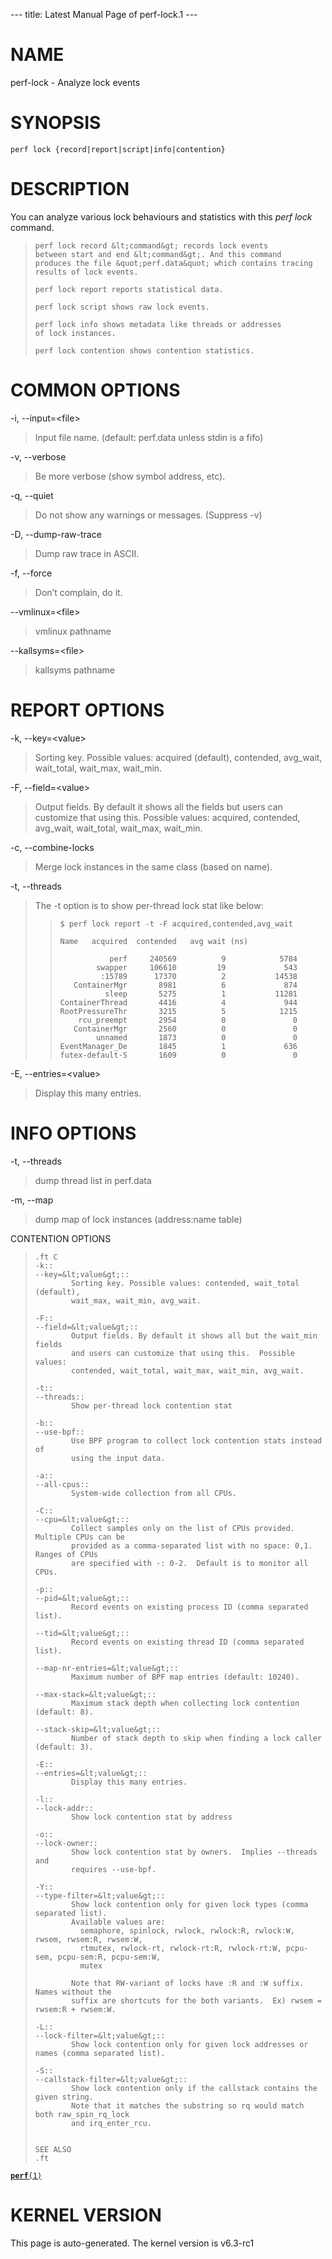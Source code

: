 ---
title: Latest Manual Page of perf-lock.1
---


= NAME =

perf-lock - Analyze lock events

= SYNOPSIS =

<pre>perf lock {record|report|script|info|contention}</pre>
= DESCRIPTION =

You can analyze various lock behaviours and statistics with this ''perf lock'' command.

<blockquote><pre>perf lock record &lt;command&gt; records lock events
between start and end &lt;command&gt;. And this command
produces the file &quot;perf.data&quot; which contains tracing
results of lock events.

perf lock report reports statistical data.

perf lock script shows raw lock events.

perf lock info shows metadata like threads or addresses
of lock instances.

perf lock contention shows contention statistics.</pre></blockquote>
= COMMON OPTIONS =

-i, --input=&lt;file&gt;

<blockquote>Input file name. (default: perf.data unless stdin is a fifo)
</blockquote>
-v, --verbose

<blockquote>Be more verbose (show symbol address, etc).
</blockquote>
-q, --quiet

<blockquote>Do not show any warnings or messages. (Suppress -v)
</blockquote>
-D, --dump-raw-trace

<blockquote>Dump raw trace in ASCII.
</blockquote>
-f, --force

<blockquote>Don’t complain, do it.
</blockquote>
--vmlinux=&lt;file&gt;

<blockquote>vmlinux pathname
</blockquote>
--kallsyms=&lt;file&gt;

<blockquote>kallsyms pathname
</blockquote>
= REPORT OPTIONS =

-k, --key=&lt;value&gt;

<blockquote>Sorting key. Possible values: acquired (default), contended, avg_wait, wait_total, wait_max, wait_min.
</blockquote>
-F, --field=&lt;value&gt;

<blockquote>Output fields. By default it shows all the fields but users can customize that using this. Possible values: acquired, contended, avg_wait, wait_total, wait_max, wait_min.
</blockquote>
-c, --combine-locks

<blockquote>Merge lock instances in the same class (based on name).
</blockquote>
-t, --threads

<blockquote>The -t option is to show per-thread lock stat like below:

<blockquote><pre>$ perf lock report -t -F acquired,contended,avg_wait

Name   acquired  contended   avg wait (ns)

           perf     240569          9            5784
        swapper     106610         19             543
         :15789      17370          2           14538
   ContainerMgr       8981          6             874
          sleep       5275          1           11281
ContainerThread       4416          4             944
RootPressureThr       3215          5            1215
    rcu_preempt       2954          0               0
   ContainerMgr       2560          0               0
        unnamed       1873          0               0
EventManager_De       1845          1             636
futex-default-S       1609          0               0</pre></blockquote></blockquote>
-E, --entries=&lt;value&gt;

<blockquote>Display this many entries.
</blockquote>
= INFO OPTIONS =

-t, --threads

<blockquote>dump thread list in perf.data
</blockquote>
-m, --map

<blockquote>dump map of lock instances (address:name table)
</blockquote>
CONTENTION OPTIONS

<blockquote><pre>
.ft C
-k::
--key=&lt;value&gt;::
        Sorting key. Possible values: contended, wait_total (default),
        wait_max, wait_min, avg_wait.

-F::
--field=&lt;value&gt;::
        Output fields. By default it shows all but the wait_min fields
        and users can customize that using this.  Possible values:
        contended, wait_total, wait_max, wait_min, avg_wait.

-t::
--threads::
        Show per-thread lock contention stat

-b::
--use-bpf::
        Use BPF program to collect lock contention stats instead of
        using the input data.

-a::
--all-cpus::
        System-wide collection from all CPUs.

-C::
--cpu=&lt;value&gt;::
        Collect samples only on the list of CPUs provided. Multiple CPUs can be
        provided as a comma-separated list with no space: 0,1. Ranges of CPUs
        are specified with -: 0-2.  Default is to monitor all CPUs.

-p::
--pid=&lt;value&gt;::
        Record events on existing process ID (comma separated list).

--tid=&lt;value&gt;::
        Record events on existing thread ID (comma separated list).

--map-nr-entries=&lt;value&gt;::
        Maximum number of BPF map entries (default: 10240).

--max-stack=&lt;value&gt;::
        Maximum stack depth when collecting lock contention (default: 8).

--stack-skip=&lt;value&gt;::
        Number of stack depth to skip when finding a lock caller (default: 3).

-E::
--entries=&lt;value&gt;::
        Display this many entries.

-l::
--lock-addr::
        Show lock contention stat by address

-o::
--lock-owner::
        Show lock contention stat by owners.  Implies --threads and
        requires --use-bpf.

-Y::
--type-filter=&lt;value&gt;::
        Show lock contention only for given lock types (comma separated list).
        Available values are:
          semaphore, spinlock, rwlock, rwlock:R, rwlock:W, rwsem, rwsem:R, rwsem:W,
          rtmutex, rwlock-rt, rwlock-rt:R, rwlock-rt:W, pcpu-sem, pcpu-sem:R, pcpu-sem:W,
          mutex

        Note that RW-variant of locks have :R and :W suffix.  Names without the
        suffix are shortcuts for the both variants.  Ex) rwsem = rwsem:R + rwsem:W.

-L::
--lock-filter=&lt;value&gt;::
        Show lock contention only for given lock addresses or names (comma separated list).

-S::
--callstack-filter=&lt;value&gt;::
        Show lock contention only if the callstack contains the given string.
        Note that it matches the substring so rq would match both raw_spin_rq_lock
        and irq_enter_rcu.


SEE ALSO
.ft
</pre></blockquote>
[[Latest Manual Page of perf.1|<tt>'''perf'''(1)</tt>]]


= KERNEL VERSION =

This page is auto-generated.  The kernel version is v6.3-rc1